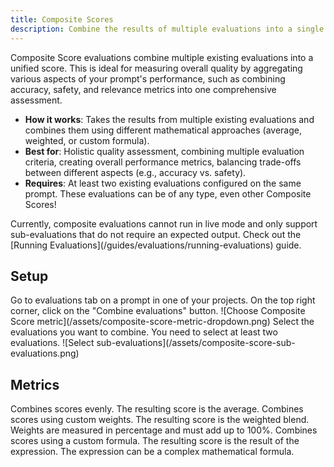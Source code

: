 ```yaml
---
title: Composite Scores
description: Combine the results of multiple evaluations into a single score.
---
```


Composite Score evaluations combine multiple existing evaluations into a unified score. This is ideal for measuring overall quality by aggregating various aspects of your prompt's performance, such as combining accuracy, safety, and relevance metrics into one comprehensive assessment.

- **How it works**: Takes the results from multiple existing evaluations and combines them using different mathematical approaches (average, weighted, or custom formula).
- **Best for**: Holistic quality assessment, combining multiple evaluation criteria, creating overall performance metrics, balancing trade-offs between different aspects (e.g., accuracy vs. safety).
- **Requires**: At least two existing evaluations configured on the same prompt. These evaluations can be of any type, even other Composite Scores!

<Note>
  Currently, composite evaluations cannot run in live mode and only support
  sub-evaluations that do not require an expected output. Check out the [Running
  Evaluations](/guides/evaluations/running-evaluations) guide.
</Note>

## Setup

<Steps>
  <Step title='Go to evaluations tab'>
    Go to evaluations tab on a prompt in one of your projects.
  </Step>
  <Step title='Combine evaluations'>
    On the top right corner, click on the "Combine evaluations" button.
  </Step>
  <Step title='Choose a metric'>
    ![Choose Composite Score
    metric](/assets/composite-score-metric-dropdown.png)
  </Step>
  <Step title='Select sub-evaluations'>
    Select the evaluations you want to combine. You need to select at least two
    evaluations. ![Select
    sub-evaluations](/assets/composite-score-sub-evaluations.png)
  </Step>
</Steps>

## Metrics

<ParamField path='Average'>
  Combines scores evenly. The resulting score is the average.
</ParamField>

<ParamField path='Weighted'>
  Combines scores using custom weights. The resulting score is the weighted
  blend. Weights are measured in percentage and must add up to 100%.
</ParamField>

<ParamField path='Custom'>
  Combines scores using a custom formula. The resulting score is the result of
  the expression. The expression can be a complex mathematical formula.
</ParamField>

